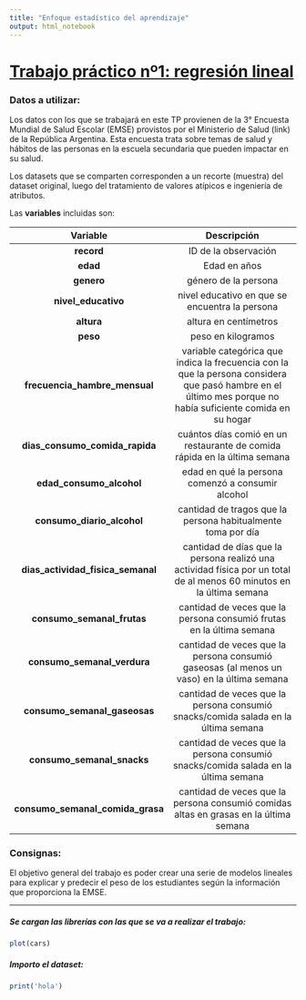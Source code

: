 ```yaml
---
title: "Enfoque estadístico del aprendizaje"
output: html_notebook
---
```


# [**Trabajo práctico nº1: regresión lineal**]{.underline}

### **Datos a utilizar:**

Los datos con los que se trabajará en este TP provienen de la 3° Encuesta Mundial de Salud Escolar (EMSE) provistos por el Ministerio de Salud (link) de la República Argentina. Esta encuesta trata sobre temas de salud y hábitos de las personas en la escuela secundaria que pueden impactar en su salud.

Los datasets que se comparten corresponden a un recorte (muestra) del dataset original, luego del tratamiento de valores atípicos e ingeniería de atributos.

Las **variables** incluidas son:

|             Variable              |                                                                         Descripción                                                                         |
|:---------------------------:|:-----------------------------------------:|
|            **record**             |                                                                    ID de la observación                                                                     |
|             **edad**              |                                                                        Edad en años                                                                         |
|            **genero**             |                                                                    género de la persona                                                                     |
|        **nivel_educativo**        |                                                       nivel educativo en que se encuentra la persona                                                        |
|            **altura**             |                                                                    altura en centímetros                                                                    |
|             **peso**              |                                                                     peso en kilogramos                                                                      |
|   **frecuencia_hambre_mensual**   | variable categórica que indica la frecuencia con la que la persona considera que pasó hambre en el último mes porque no había suficiente comida en su hogar |
|  **dias_consumo_comida_rapida**   |                                          cuántos días comió en un restaurante de comida rápida en la última semana                                          |
|     **edad_consumo_alcohol**      |                                                      edad en qué la persona comenzó a consumir alcohol                                                      |
|    **consumo_diario_alcohol**     |                                                cantidad de tragos que la persona habitualmente toma por día                                                 |
| **dias_actividad_fisica_semanal** |                    cantidad de días que la persona realizó una actividad física por un total de al menos 60 minutos en la última semana                     |
|    **consumo_semanal_frutas**     |                                            cantidad de veces que la persona consumió frutas en la última semana                                             |
|    **consumo_semanal_verdura**    |                                  cantidad de veces que la persona consumió gaseosas (al menos un vaso) en la última semana                                  |
|   **consumo_semanal_gaseosas**    |                                     cantidad de veces que la persona consumió snacks/comida salada en la última semana                                      |
|    **consumo_semanal_snacks**     |                                     cantidad de veces que la persona consumió snacks/comida salada en la última semana                                      |
| **consumo_semanal_comida_grasa**  |                                    cantidad de veces que la persona consumió comidas altas en grasas en la última semana                                    |

### **Consignas:**

El objetivo general del trabajo es poder crear una serie de modelos lineales para explicar y predecir el peso de los estudiantes según la información que proporciona la EMSE.

------------------------------------------------------------------------

##### **Se cargan las librerías con las que se va a realizar el trabajo:**

```r
plot(cars)
```

##### **Importo el dataset:**

```r
print('hola')
```
